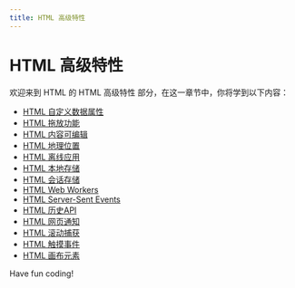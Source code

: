 ```yaml
---
title: HTML 高级特性
---
```


# HTML 高级特性

欢迎来到 HTML 的 HTML 高级特性 部分，在这一章节中，你将学到以下内容：

- [HTML 自定义数据属性](./0-html-custom-data-properties.mdx)
- [HTML 拖放功能](./1-html-drag-and-drop-functionality.mdx)
- [HTML 内容可编辑](./2-html-content-editable.mdx)
- [HTML 地理位置](./3-html-geolocation.mdx)
- [HTML 离线应用](./4-html-offline-app.mdx)
- [HTML 本地存储](./5-html-local-storage.mdx)
- [HTML 会话存储](./6-html-session-storage.mdx)
- [HTML Web Workers](./7-html-web-workers.mdx)
- [HTML Server-Sent Events](./8-html-server-sent-events.mdx)
- [HTML 历史API](./9-html-history-api.mdx)
- [HTML 网页通知](./10-html-web-notification.mdx)
- [HTML 滚动捕获](./11-html-scroll-capture.mdx)
- [HTML 触摸事件](./12-html-touch-event.mdx)
- [HTML 画布元素](./13-html-canvas-element.mdx)

Have fun coding!